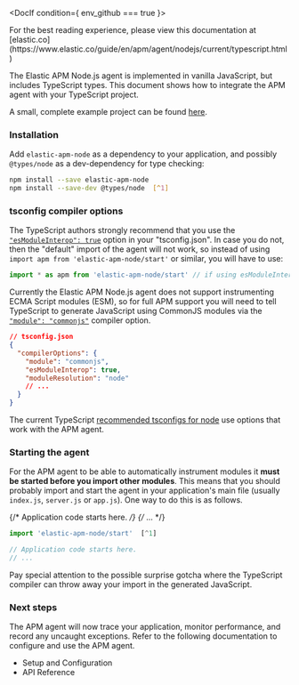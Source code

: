 


<div id="typescript"></div>


<DocIf condition={ env_github === true }>

<DocCallOut title="Note">
For the best reading experience,
please view this documentation at [elastic.co](https://www.elastic.co/guide/en/apm/agent/nodejs/current/typescript.html)
</DocCallOut>

</DocIf>

The Elastic APM Node.js agent is implemented in vanilla JavaScript, but includes TypeScript types. This document shows how to integrate the APM agent with your TypeScript project.

A small, complete example project can be found [here](https://github.com/elastic/apm-agent-nodejs/tree/main/examples/typescript).

<div id="typescript-installation"></div>

### Installation

Add `elastic-apm-node` as a dependency to your application, and possibly `@types/node` as a dev-dependency for type checking:

```bash
npm install --save elastic-apm-node
npm install --save-dev @types/node  [^1]
```
[^1]: Installing `@types/node` can be skipped if you use [`skipLibCheck: true`](https://www.typescriptlang.org/tsconfig#skipLibCheck) in your "tsconfig.json".

<div id="typescript-tsconfig"></div>

### tsconfig compiler options

The TypeScript authors strongly recommend that you use the [`"esModuleInterop": true`](https://www.typescriptlang.org/tsconfig/#esModuleInterop) option in your "tsconfig.json". In case you do not, then the "default" import of the agent will not work, so instead of using `import apm from 'elastic-apm-node/start'` or similar, you will have to use:

```js
import * as apm from 'elastic-apm-node/start' // if using esModuleInterop:false
```

Currently the Elastic APM Node.js agent <DocLink id="serverlessObservabilityApmAgentsNodejsSupportedTechnologies" section="ecmascript-modules-esm">does not support instrumenting ECMA Script modules (ESM)</DocLink>, so for full APM support you will need to tell TypeScript to generate JavaScript using CommonJS modules via the [`"module": "commonjs"`](https://www.typescriptlang.org/tsconfig/#module) compiler option.

```json
// tsconfig.json
{
  "compilerOptions": {
    "module": "commonjs",
    "esModuleInterop": true,
    "moduleResolution": "node"
    // ...
  }
}
```

The current TypeScript [recommended tsconfigs for node](https://github.com/tsconfig/bases#node-10-tsconfigjson) use options that work with the APM agent.

<div id="typescript-start"></div>

### Starting the agent

For the APM agent to be able to automatically instrument modules it **must be started before you import other modules**.  This means that you should probably import and start the agent in your application's main file (usually `index.js`, `server.js` or `app.js`). One way to do this is as follows.

{/* Application code starts here. */}
{/* ... */}
```typescript
import 'elastic-apm-node/start'  [^1]

// Application code starts here.
// ...
```
[^1]: This start method requires you to use environment variables to configure the agent. See <DocLink id="serverlessObservabilityApmAgentsNodejsGetStarted">Starting the agent</DocLink> for all the ways to start the agent.

Pay special attention to <DocLink id="serverlessObservabilityApmAgentsNodejsGetStarted" section="typescript-gotcha">the possible surprise gotcha</DocLink> where the TypeScript compiler can throw away your import in the generated JavaScript.

<div id="typescript-next-steps"></div>

### Next steps

The APM agent will now trace your application, monitor performance, and record any uncaught exceptions. Refer to the following documentation to configure and use the APM agent.

* <DocLink id="serverlessObservabilityApmAgentsNodejsConfigure">Setup and Configuration</DocLink>
* <DocLink id="serverlessObservabilityApmAgentsNodejsApi">API Reference</DocLink>

<SharedSetUpTroubleshootingLink />
